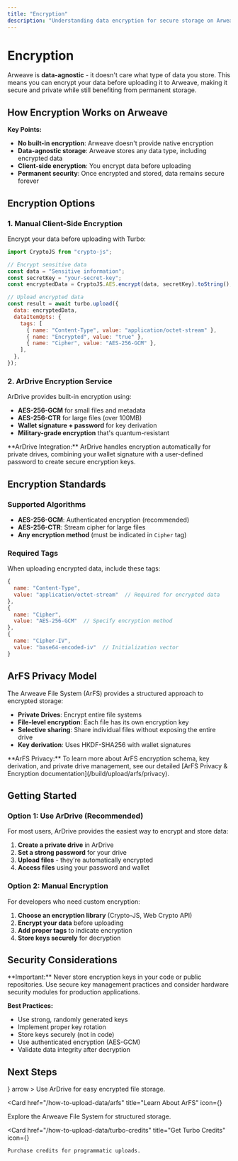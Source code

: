 ```yaml
---
title: "Encryption"
description: "Understanding data encryption for secure storage on Arweave"
---
```


# Encryption

Arweave is **data-agnostic** - it doesn't care what type of data you store. This means you can encrypt your data before uploading it to Arweave, making it secure and private while still benefiting from permanent storage.

## How Encryption Works on Arweave

**Key Points:**

- **No built-in encryption**: Arweave doesn't provide native encryption
- **Data-agnostic storage**: Arweave stores any data type, including encrypted data
- **Client-side encryption**: You encrypt data before uploading
- **Permanent security**: Once encrypted and stored, data remains secure forever

## Encryption Options

### 1. Manual Client-Side Encryption

Encrypt your data before uploading with Turbo:

```js
import CryptoJS from "crypto-js";

// Encrypt sensitive data
const data = "Sensitive information";
const secretKey = "your-secret-key";
const encryptedData = CryptoJS.AES.encrypt(data, secretKey).toString();

// Upload encrypted data
const result = await turbo.upload({
  data: encryptedData,
  dataItemOpts: {
    tags: [
      { name: "Content-Type", value: "application/octet-stream" },
      { name: "Encrypted", value: "true" },
      { name: "Cipher", value: "AES-256-GCM" },
    ],
  },
});
```

### 2. ArDrive Encryption Service

ArDrive provides built-in encryption using:

- **AES-256-GCM** for small files and metadata
- **AES-256-CTR** for large files (over 100MB)
- **Wallet signature + password** for key derivation
- **Military-grade encryption** that's quantum-resistant

<Callout type="info">
  **ArDrive Integration:** ArDrive handles encryption automatically for private
  drives, combining your wallet signature with a user-defined password to create
  secure encryption keys.
</Callout>

## Encryption Standards

### Supported Algorithms

- **AES-256-GCM**: Authenticated encryption (recommended)
- **AES-256-CTR**: Stream cipher for large files
- **Any encryption method** (must be indicated in `Cipher` tag)

### Required Tags

When uploading encrypted data, include these tags:

```js
{
  name: "Content-Type",
  value: "application/octet-stream"  // Required for encrypted data
},
{
  name: "Cipher",
  value: "AES-256-GCM"  // Specify encryption method
},
{
  name: "Cipher-IV",
  value: "base64-encoded-iv"  // Initialization vector
}
```

## ArFS Privacy Model

The Arweave File System (ArFS) provides a structured approach to encrypted storage:

- **Private Drives**: Encrypt entire file systems
- **File-level encryption**: Each file has its own encryption key
- **Selective sharing**: Share individual files without exposing the entire drive
- **Key derivation**: Uses HKDF-SHA256 with wallet signatures

<Callout type="info">
  **ArFS Privacy:** To learn more about ArFS encryption schema, key derivation,
  and private drive management, see our detailed [ArFS Privacy & Encryption
  documentation](/build/upload/arfs/privacy).
</Callout>

## Getting Started

### Option 1: Use ArDrive (Recommended)

For most users, ArDrive provides the easiest way to encrypt and store data:

1. **Create a private drive** in ArDrive
2. **Set a strong password** for your drive
3. **Upload files** - they're automatically encrypted
4. **Access files** using your password and wallet

### Option 2: Manual Encryption

For developers who need custom encryption:

1. **Choose an encryption library** (Crypto-JS, Web Crypto API)
2. **Encrypt your data** before uploading
3. **Add proper tags** to indicate encryption
4. **Store keys securely** for decryption

## Security Considerations

<Callout type="warning">
  **Important:** Never store encryption keys in your code or public
  repositories. Use secure key management practices and consider hardware
  security modules for production applications.
</Callout>

**Best Practices:**

- Use strong, randomly generated keys
- Implement proper key rotation
- Store keys securely (not in code)
- Use authenticated encryption (AES-GCM)
- Validate data integrity after decryption

## Next Steps

<Cards>
  <Card 
    href="https://ardrive.io" 
    title="Try ArDrive"
    icon={<Upload />}
    arrow
  >
    Use ArDrive for easy encrypted file storage.
  </Card>

<Card
  href="/how-to-upload-data/arfs"
  title="Learn About ArFS"
  icon={<FolderOpen />}
>
  Explore the Arweave File System for structured storage.
</Card>

  <Card 
    href="/how-to-upload-data/turbo-credits" 
    title="Get Turbo Credits"
    icon={<CreditCard />}
  >
    Purchase credits for programmatic uploads.
  </Card>
</Cards>
